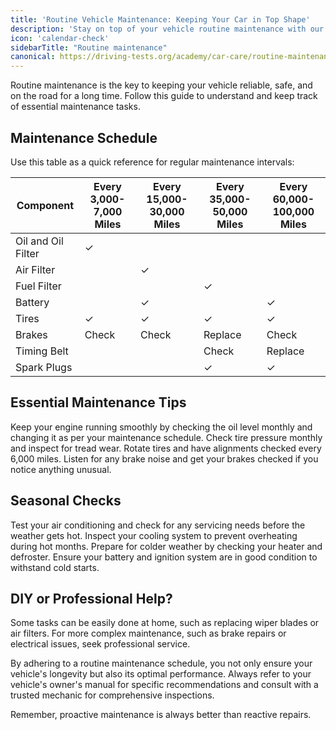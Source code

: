 ```yaml
---
title: 'Routine Vehicle Maintenance: Keeping Your Car in Top Shape'
description: 'Stay on top of your vehicle routine maintenance with our schedule and tips. Regular checks and care can extend the life of your car and ensure safe driving.'
icon: 'calendar-check'
sidebarTitle: "Routine maintenance"
canonical: https://driving-tests.org/academy/car-care/routine-maintenance
---
```

<Snippet file="andrei.mdx" />
Routine maintenance is the key to keeping your vehicle reliable, safe, and on the road for a long time. Follow this guide to understand and keep track of essential maintenance tasks.

## Maintenance Schedule

Use this table as a quick reference for regular maintenance intervals:

| Component          | Every 3,000-7,000 Miles | Every 15,000-30,000 Miles | Every 35,000-50,000 Miles | Every 60,000-100,000 Miles |
|--------------------|-------------------------|---------------------------|---------------------------|----------------------------|
| Oil and Oil Filter | ✓                       |                           |                           |                            |
| Air Filter         |                         | ✓                         |                           |                            |
| Fuel Filter        |                         |                           | ✓                         |                            |
| Battery            |                         | ✓                         |                           | ✓                          |
| Tires              | ✓                       | ✓                         | ✓                         | ✓                          |
| Brakes             | Check                   | Check                     | Replace                   | Check                      |
| Timing Belt        |                         |                           | Check                     | Replace                    |
| Spark Plugs        |                         |                           | ✓                         | ✓                          |

## Essential Maintenance Tips

<CardGroup>
  <Card title="Check Your Oil" icon="oil-can">
    Keep your engine running smoothly by checking the oil level monthly and changing it as per your maintenance schedule.
  </Card>
  <Card title="Tire Pressure and Treads" icon="tire">
    Check tire pressure monthly and inspect for tread wear. Rotate tires and have alignments checked every 6,000 miles.
  </Card>
  <Card title="Brake Inspection" icon="brake-pedal">
    Listen for any brake noise and get your brakes checked if you notice anything unusual.
  </Card>
</CardGroup>

## Seasonal Checks

<Tabs>
  <Tab title="Spring">
    Test your air conditioning and check for any servicing needs before the weather gets hot.
  </Tab>
  <Tab title="Summer">
    Inspect your cooling system to prevent overheating during hot months.
  </Tab>
  <Tab title="Fall">
    Prepare for colder weather by checking your heater and defroster.
  </Tab>
  <Tab title="Winter">
    Ensure your battery and ignition system are in good condition to withstand cold starts.
  </Tab>
</Tabs>

## DIY or Professional Help?

<Note>
Some tasks can be easily done at home, such as replacing wiper blades or air filters. For more complex maintenance, such as brake repairs or electrical issues, seek professional service.
</Note>

By adhering to a routine maintenance schedule, you not only ensure your vehicle's longevity but also its optimal performance. Always refer to your vehicle's owner's manual for specific recommendations and consult with a trusted mechanic for comprehensive inspections.

Remember, proactive maintenance is always better than reactive repairs.